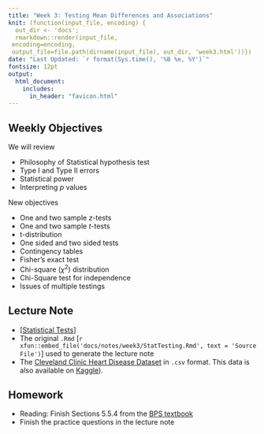 ```yaml
---
title: "Week 3: Testing Mean Differences and Associations"
knit: (function(input_file, encoding) {
  out_dir <- 'docs';
  rmarkdown::render(input_file,
 encoding=encoding,
 output_file=file.path(dirname(input_file), out_dir, 'week3.html'))})
date: "Last Updated: `r format(Sys.time(), '%B %e, %Y')`"
fontsize: 12pt
output: 
  html_document:
    includes:
      in_header: "favicon.html"
---
```


## Weekly Objectives

We will review

  * Philosophy of Statistical hypothesis test
  * Type I and Type II errors
  * Statistical power
  * Interpreting $p$ values
  
New objectives

  * One and two sample $z$-tests
  * One and two sample $t$-tests
  * t-distribution
  * One sided and two sided tests
  * Contingency tables
  * Fisher's exact test
  * Chi-square $(\chi^2)$ distribution
  * Chi-Square test for independence
  * Issues of multiple testings
  
## Lecture Note

  + [[Statistical Tests](notes/week3/StatTesting.html){target='_blank'}]
  + The original `.Rmd` [`r xfun::embed_file('docs/notes/week3/StatTesting.Rmd', text = 'Source File')`] used to generate the lecture note
  + The [Cleveland Clinic Heart Disease Dataset](notes/week3/processed_cleveland.csv){target='_blank'} in `.csv` format. This data is also available on [Kaggle](https://www.kaggle.com/aavigan/cleveland-clinic-heart-disease-dataset)). 

## Homework

  + Reading: Finish Sections 5.5.4 from the [BPS textbook](info.html)
  + Finish the practice questions in the lecture note